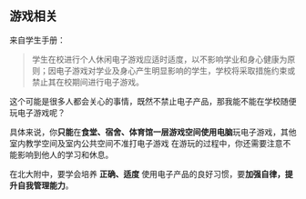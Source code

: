 ## 游戏相关
来自学生手册：
> 学生在校进行个人休闲电子游戏应适时适度，以不影响学业和身心健康为原则；因电子游戏对学业及身心产生明显影响的学生，学校将采取措施约束或禁止其在校期间进行电子游戏。

这个可能是很多人都会关心的事情，既然不禁止电子产品，那我能不能在学校随便玩电子游戏呢？

具体来说，你**只能**在**食堂、宿舍、体育馆一层游戏空间使用电脑**玩电子游戏，其他室内教学空间及室内公共空间不准打电子游戏
在游玩的过程中，你还需要注意不能影响到他人的学习和休息。

在北大附中，要学会培养 **正确、适度** 使用电子产品的良好习惯，要**加强自律，提升自我管理能力**。
